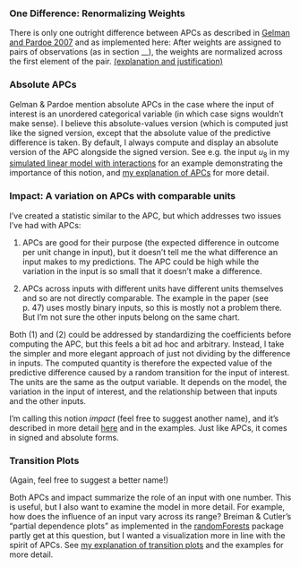 ### One Difference: Renormalizing Weights

There is only one outright difference between APCs as described in [Gelman and Pardoe 2007](http://onlinelibrary.wiley.com/doi/10.1111/j.1467-9531.2007.00181.x/abstract) and as implemented here: After weights are assigned to pairs of observations (as in section __), the weights are normalized across the first element of the pair. [(explanation and justification)](more-renormalize-weights.html)

### Absolute APCs

Gelman & Pardoe mention absolute APCs in the case where the input of interest is an unordered categorical variable (in which case signs wouldn't make sense). I believe this absolute-values version (which is computed just like the signed version, except that the absolute value of the predictive difference is taken. By default, I always compute and display an absolute version of the APC alongside the signed version. See e.g. the input $u_8$ in my [simulated linear model with interactions](examples-simulated-linear-model-interactions.html) for an example demonstrating the importance of this notion, and [my explanation of APCs](apc.html) for more detail.

### Impact: A variation on APCs with comparable units

I've created a statistic similar to the APC, but which addresses two issues I've had with APCs:

1. APCs are good for their purpose (the expected difference in outcome per unit change in input), but it doesn't tell me the what difference an input makes to my predictions. The APC could be high while the variation in the input is so small that it doesn't make a difference.

2. APCs across inputs with different units have different units themselves and so are not directly comparable. The example in the paper (see p. 47) uses mostly binary inputs, so this is mostly not a problem there. But I'm not sure the other inputs belong on the same chart.

Both (1) and (2) could be addressed by standardizing the coefficients before computing the APC, but this feels a bit ad hoc and arbitrary. Instead, I take the simpler and more elegant approach of just not dividing by the difference in inputs. The computed quantity is therefore the expected value of the predictive difference caused by a random transition for the input of interest. The units are the same as the output variable. It depends on the model, the variation in the input of interest, and the relationship between that inputs and the other inputs.

I'm calling this notion *impact* (feel free to suggest another name), and it's described in more detail [here](impact.html) and in the examples. Just like APCs, it comes in signed and absolute forms.

### Transition Plots

(Again, feel free to suggest a better name!)

Both APCs and impact summarize the role of an input with one number. This is useful, but I also want to examine the model in more detail. For example, how does the influence of an input vary across its range? Breiman & Cutler's "partial dependence plots" as implemented in the [randomForests](http://cran.r-project.org/web/packages/randomForest/randomForest.pdf) package partly get at this question, but I wanted a visualization more in line with the spirit of APCs. See [my explanation of transition plots](transition-plots.html) and the examples for more detail.


